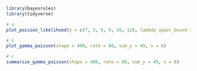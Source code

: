 ```r
library(bayesrules)
library(tidyverse)
```

```r
# a
plot_poisson_likelihood(y = c(7, 3, 8, 9, 10, 12), lambda_upper_bound = 20)
```

```r
# b
plot_gamma_poisson(shape = 400, rate = 80, sum_y = 49, n = 6)
```

```r
# c
summarize_gamma_poisson(shape = 400, rate = 80, sum_y = 49, n = 6)
```

